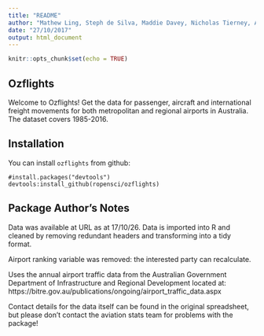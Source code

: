 ```yaml
---
title: "README"
author: "Mathew Ling, Steph de Silva, Maddie Davey, Nicholas Tierney, Adam Gruen"
date: "27/10/2017"
output: html_document
---
```


```r
knitr::opts_chunk$set(echo = TRUE)
```

## Ozflights

Welcome to Ozflights! Get the data for passenger, aircraft and international freight movements for both metropolitan and regional airports in Australia. The dataset covers 1985-2016. 

## Installation

You can install `ozflights` from github:

```
#install.packages("devtools")
devtools:install_github(ropensci/ozflights)
```

## Package Author's Notes

Data was available at URL as at 17/10/26. Data is imported into R and cleaned by removing redundant headers and transforming into a tidy format.

Airport ranking variable was removed: the interested party can recalculate.

Uses the annual airport traffic data from the Australian Government Department of Infrastructure and Regional Development located at: https://bitre.gov.au/publications/ongoing/airport_traffic_data.aspx

Contact details for the data itself can be found in the original spreadsheet, but please don’t contact the aviation stats team for problems with the package!




